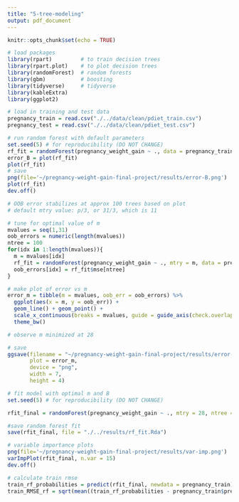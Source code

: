 ```yaml
---
title: "5-tree-modeling"
output: pdf_document
---
```


```r
knitr::opts_chunk$set(echo = TRUE)
```

```r
# load packages
library(rpart)         # to train decision trees
library(rpart.plot)    # to plot decision trees
library(randomForest)  # random forests
library(gbm)           # boosting
library(tidyverse)     # tidyverse
library(kableExtra)
library(ggplot2) 
```

```r
# load in training and test data
pregnancy_train = read.csv("./../data/clean/pdiet_train.csv")
pregnancy_test = read.csv("./../data/clean/pdiet_test.csv")
```

```r
# run random forest with default parameters
set.seed(5) # for reproducibility (DO NOT CHANGE)
rf_fit = randomForest(pregnancy_weight_gain ~ ., data = pregnancy_train)
error_B = plot(rf_fit)
plot(rf_fit)
# save
png(file='~/pregnancy-weight-gain-final-project/results/error-B.png')
plot(rf_fit)
dev.off() 

# OOB error stabilizes at approx 100 trees based on plot
# default mtry value: p/3, or 31/3, which is 11

# tune for optimal value of m
mvalues = seq(1,31)
oob_errors = numeric(length(mvalues))
ntree = 100
for(idx in 1:length(mvalues)){
  m = mvalues[idx]
  rf_fit = randomForest(pregnancy_weight_gain ~ ., mtry = m, data = pregnancy_train)
  oob_errors[idx] = rf_fit$mse[ntree]
}

# make plot of error vs m
error_m = tibble(m = mvalues, oob_err = oob_errors) %>%
  ggplot(aes(x = m, y = oob_err)) + 
  geom_line() + geom_point() + 
  scale_x_continuous(breaks = mvalues, guide = guide_axis(check.overlap = TRUE)) +
  theme_bw()

# observe m minimized at 28

# save
ggsave(filename = "~/pregnancy-weight-gain-final-project/results/error-versus-m.png", 
       plot = error_m, 
       device = "png", 
       width = 7, 
       height = 4)
```

```r
# fit model with optimal m and B
set.seed(5) # for reproducibility (DO NOT CHANGE)

rfit_final = randomForest(pregnancy_weight_gain ~ ., mtry = 28, ntree = 100, importance = TRUE, data = pregnancy_train)

#save random forest fit
save(rfit_final, file = "./../results/rf_fit.Rda")

# variable importance plots
png(file='~/pregnancy-weight-gain-final-project/results/var-imp.png')
varImpPlot(rfit_final, n.var = 15)
dev.off() 

```
```r
# calculate train rmse
train_rf_probabilities = predict(rfit_final, newdata = pregnancy_train)
train_RMSE_rf = sqrt(mean((train_rf_probabilities - pregnancy_train$pregnancy_weight_gain)^2))
```